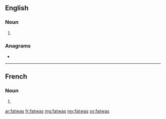 ==English==

===Noun===
{{head|en|noun plural form}}

# {{plural of|fatwa|lang=en}}

===Anagrams===
* {{l|en|tawafs}}

----

==French==

===Noun===
{{head|fr|noun plural form|g=?}}

# {{plural of|fatwa|lang=fr}}

[[ar:fatwas]]
[[fr:fatwas]]
[[mg:fatwas]]
[[my:fatwas]]
[[sv:fatwas]]